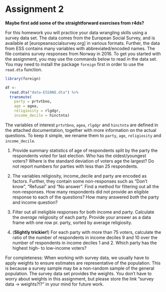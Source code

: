 # Assignment 2 {.unnumbered}

**Maybe first add some of the straightforward exercises from r4ds?**


For this homework you will practice your data wrangling skills using a survey data set. The data comes from the European Social Survey, and is available at [europeansocialsurvey.org] in various formats. Further, the data from ESS contains many variables with abbreviated/encoded names. The file contains survey responses from Norway in 2016. To get you started with the assignment, you may use the commands below to read in the data set. You may need to install the package `foreign` first in order to use the `read.dta` function. 

```r
library(foreign)

df <- 
  read.dta("data-ESS8NO.dta") %>%
  transmute(
    party = prtvtbno, 
    age = agea, 
    religiosity = rlgdgr, 
    income_decile = hinctnta)
```

The variables of interest ``prtvtbno``, ``agea``, ``rlgdgr`` and ``hinctnta`` are defined in the attached documentation, together with  more information on the actual questions. To keep it simple, we rename them to `party`, `age`, `religiosity` and `income_decile`. 

1. Provide summary statistics of age of respondents split by the party the respondents voted for last election. Who has the oldest/youngest voters? Where is the standard deviation of voters age the largest? Do not report numbers for parties with less than 25 respondents.

2. The variables religiosity, income_decile and party are encoded as factors. Further, they contain some non-responses such as “Don’t know”, “Refusal” and “No answer”. Find a method for filtering out all the non-responses. How many respondents did not provide an eligible response to each of the questions? How many answered *both* the party and income question? 

3. Filter out all ineligible responses for both income and party. Calculate the *average* religiosity of each party. Provide your answer as a data frame with one row pr. party, sorted by average religiosity. 

4. (**Slightly trickier!**) For each party with more than 75 voters, calculate the ratio of the number of respondents in income deciles 9 and 10 over the number of respondents in income deciles 1 and 2. Which party has the highest high- to low-income voters?


For completeness: When working with survey data, we usually have to apply weights to ensure estimates are representative of the population. This is because a survey sample may be a non-random sample of the general population. The survey data set provides the weights. You don’t have to worry about weights in this assignment, but please store the link “survey data -> weights?!?” in your mind for future work.

